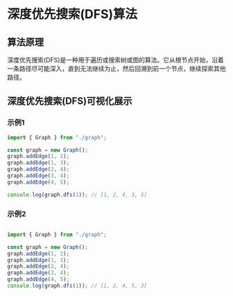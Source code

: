 # 深度优先搜索(DFS)算法

## 算法原理

深度优先搜索(DFS)是一种用于遍历或搜索树或图的算法。它从根节点开始，沿着一条路径尽可能深入，直到无法继续为止，然后回溯到前一个节点，继续探索其他路径。

## 深度优先搜索(DFS)可视化展示

### 示例1

```typescript
import { Graph } from "./graph";

const graph = new Graph();
graph.addEdge(1, 2);
graph.addEdge(1, 3);
graph.addEdge(2, 4);
graph.addEdge(3, 4);
graph.addEdge(4, 5);

console.log(graph.dfs(1)); // [1, 2, 4, 3, 5]

```

### 示例2

```typescript

import { Graph } from "./graph";

const graph = new Graph();
graph.addEdge(1, 2);
graph.addEdge(1, 3);
graph.addEdge(2, 4);
graph.addEdge(3, 4);
graph.addEdge(4, 5);
console.log(graph.dfs(1)); // [1, 2, 4, 5, 3]
```